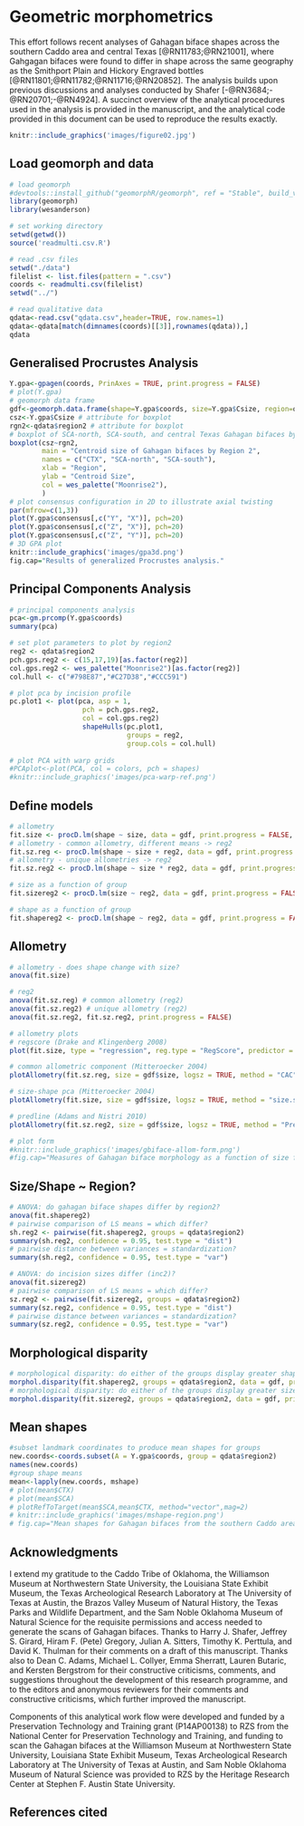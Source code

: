 # Geometric morphometrics

This effort follows recent analyses of Gahagan biface shapes across the southern Caddo area and central Texas [@RN11783;@RN21001], where Gahgagan bifaces were found to differ in shape across the same geography as the Smithport Plain and Hickory Engraved bottles [@RN11801;@RN11782;@RN11716;@RN20852]. The analysis builds upon previous discussions and analyses conducted by Shafer [-@RN3684;-@RN20701;-@RN4924]. A succinct overview of the analytical procedures used in the analysis is provided in the manuscript, and the analytical code provided in this document can be used to reproduce the results exactly.

```r
knitr::include_graphics('images/figure02.jpg')
```

## Load geomorph and data

```r
# load geomorph
#devtools::install_github("geomorphR/geomorph", ref = "Stable", build_vignettes = TRUE)
library(geomorph)
library(wesanderson)

# set working directory
setwd(getwd())
source('readmulti.csv.R')

# read .csv files
setwd("./data")
filelist <- list.files(pattern = ".csv")
coords <- readmulti.csv(filelist)
setwd("../")

# read qualitative data
qdata<-read.csv("qdata.csv",header=TRUE, row.names=1)
qdata<-qdata[match(dimnames(coords)[[3]],rownames(qdata)),]
qdata
```

## Generalised Procrustes Analysis

```r
Y.gpa<-gpagen(coords, PrinAxes = TRUE, print.progress = FALSE)
# plot(Y.gpa)
# geomorph data frame
gdf<-geomorph.data.frame(shape=Y.gpa$coords, size=Y.gpa$Csize, region=qdata$region, region2=qdata$region2) 
csz<-Y.gpa$Csize # attribute for boxplot
rgn2<-qdata$region2 # attribute for boxplot
# boxplot of SCA-north, SCA-south, and central Texas Gahagan bifaces by centroid size
boxplot(csz~rgn2, 
        main = "Centroid size of Gahagan bifaces by Region 2",
        names = c("CTX", "SCA-north", "SCA-south"),
        xlab = "Region",
        ylab = "Centroid Size",
        col = wes_palette("Moonrise2"),
        )
# plot consensus configuration in 2D to illustrate axial twisting
par(mfrow=c(1,3))
plot(Y.gpa$consensus[,c("Y", "X")], pch=20)
plot(Y.gpa$consensus[,c("Z", "X")], pch=20)
plot(Y.gpa$consensus[,c("Z", "Y")], pch=20)
# 3D GPA plot
knitr::include_graphics('images/gpa3d.png')
fig.cap="Results of generalized Procrustes analysis."
```

## Principal Components Analysis

```r
# principal components analysis
pca<-gm.prcomp(Y.gpa$coords)
summary(pca)

# set plot parameters to plot by region2
reg2 <- qdata$region2
pch.gps.reg2 <- c(15,17,19)[as.factor(reg2)]
col.gps.reg2 <- wes_palette("Moonrise2")[as.factor(reg2)]
col.hull <- c("#798E87","#C27D38","#CCC591")

# plot pca by incision profile
pc.plot1 <- plot(pca, asp = 1,
                  pch = pch.gps.reg2,
                  col = col.gps.reg2)
                  shapeHulls(pc.plot1, 
                             groups = reg2,
                             group.cols = col.hull)
                  
# plot PCA with warp grids
#PCAplot<-plot(PCA, col = colors, pch = shapes)
#knitr::include_graphics('images/pca-warp-ref.png')
```

## Define models

```r
# allometry
fit.size <- procD.lm(shape ~ size, data = gdf, print.progress = FALSE, iter = 9999)
# allometry - common allometry, different means -> reg2
fit.sz.reg <- procD.lm(shape ~ size + reg2, data = gdf, print.progress = FALSE, iter = 9999)
# allometry - unique allometries -> reg2
fit.sz.reg2 <- procD.lm(shape ~ size * reg2, data = gdf, print.progress = FALSE, iter = 9999)

# size as a function of group
fit.sizereg2 <- procD.lm(size ~ reg2, data = gdf, print.progress = FALSE, iter = 9999)

# shape as a function of group
fit.shapereg2 <- procD.lm(shape ~ reg2, data = gdf, print.progress = FALSE, iter = 9999)
```

## Allometry

```r
# allometry - does shape change with size?
anova(fit.size)

# reg2
anova(fit.sz.reg) # common allometry (reg2)
anova(fit.sz.reg2) # unique allometry (reg2)
anova(fit.sz.reg2, fit.sz.reg2, print.progress = FALSE)

# allometry plots
# regscore (Drake and Klingenberg 2008)
plot(fit.size, type = "regression", reg.type = "RegScore", predictor = log(gdf$size), pch = pch.gps.reg2, col = col.gps.reg2)

# common allometric component (Mitteroecker 2004)
plotAllometry(fit.sz.reg, size = gdf$size, logsz = TRUE, method = "CAC", pch = pch.gps.reg2, col = col.gps.reg2)

# size-shape pca (Mitteroecker 2004)
plotAllometry(fit.size, size = gdf$size, logsz = TRUE, method = "size.shape", pch = pch.gps.reg2, col = col.gps.reg2)

# predline (Adams and Nistri 2010)
plotAllometry(fit.sz.reg2, size = gdf$size, logsz = TRUE, method = "PredLine", pch = pch.gps.reg2, col = col.gps.reg2)

# plot form
#knitr::include_graphics('images/gbiface-allom-form.png')
#fig.cap="Measures of Gahagan biface morphology as a function of size for bifaces from both regions, where small and large specimens from each region (black spheres) are contrasted with the consensus configuration (gray spheres)."
```

## Size/Shape ~ Region?

```r
# ANOVA: do gahagan biface shapes differ by region2?
anova(fit.shapereg2)
# pairwise comparison of LS means = which differ?
sh.reg2 <- pairwise(fit.shapereg2, groups = qdata$region2)
summary(sh.reg2, confidence = 0.95, test.type = "dist")
# pairwise distance between variances = standardization?
summary(sh.reg2, confidence = 0.95, test.type = "var")

# ANOVA: do incision sizes differ (inc2)?
anova(fit.sizereg2)
# pairwise comparison of LS means = which differ?
sz.reg2 <- pairwise(fit.sizereg2, groups = qdata$region2)
summary(sz.reg2, confidence = 0.95, test.type = "dist")
# pairwise distance between variances = standardization?
summary(sz.reg2, confidence = 0.95, test.type = "var")
```

## Morphological disparity

```r
# morphological disparity: do either of the groups display greater shape variation among individuals relative to the other group?
morphol.disparity(fit.shapereg2, groups = qdata$region2, data = gdf, print.progress = FALSE, iter = 9999)
# morphological disparity: do either of the groups display greater size variation among individuals relative to the other group?
morphol.disparity(fit.sizereg2, groups = qdata$region2, data = gdf, print.progress = FALSE, iter = 9999)
```

## Mean shapes

```r
#subset landmark coordinates to produce mean shapes for groups
new.coords<-coords.subset(A = Y.gpa$coords, group = qdata$region2)
names(new.coords)
#group shape means
mean<-lapply(new.coords, mshape)
# plot(mean$CTX)
# plot(mean$SCA)
# plotRefToTarget(mean$SCA,mean$CTX, method="vector",mag=2)
# knitr::include_graphics('images/mshape-region.png')
# fig.cap="Mean shapes for Gahagan bifaces from the southern Caddo area (left) and central Texas region (center). In the comparison of the two (right), the southern Caddo area is represented by gray spheres, and the central Texas region by linear vectors."
```

## Acknowledgments

I extend my gratitude to the Caddo Tribe of Oklahoma, the Williamson Museum at Northwestern State University, the Louisiana State Exhibit Museum, the Texas Archeological Research Laboratory at The University of Texas at Austin, the Brazos Valley Museum of Natural History, the Texas Parks and Wildlife Department, and the Sam Noble Oklahoma Museum of Natural Science for the requisite permissions and access needed to generate the scans of Gahagan bifaces. Thanks to Harry J. Shafer, Jeffrey S. Girard, Hiram F. (Pete) Gregory, Julian A. Sitters, Timothy K. Perttula, and David K. Thulman for their comments on a draft of this manuscript. Thanks also to Dean C. Adams, Michael L. Collyer, Emma Sherratt, Lauren Butaric, and Kersten Bergstrom for their constructive criticisms, comments, and suggestions throughout the development of this research programme, and to the editors and anonymous reviewers for their comments and constructive criticisms, which further improved the manuscript.

Components of this analytical work flow were developed and funded by a Preservation Technology and Training grant (P14AP00138) to RZS from the National Center for Preservation Technology and Training, and funding to scan the Gahagan bifaces at the Williamson Museum at Northwestern State University, Louisiana State Exhibit Museum, Texas Archeological Research Laboratory at The University of Texas at Austin, and Sam Noble Oklahoma Museum of Natural Science was provided to RZS by the Heritage Research Center at Stephen F. Austin State University.

## References cited
